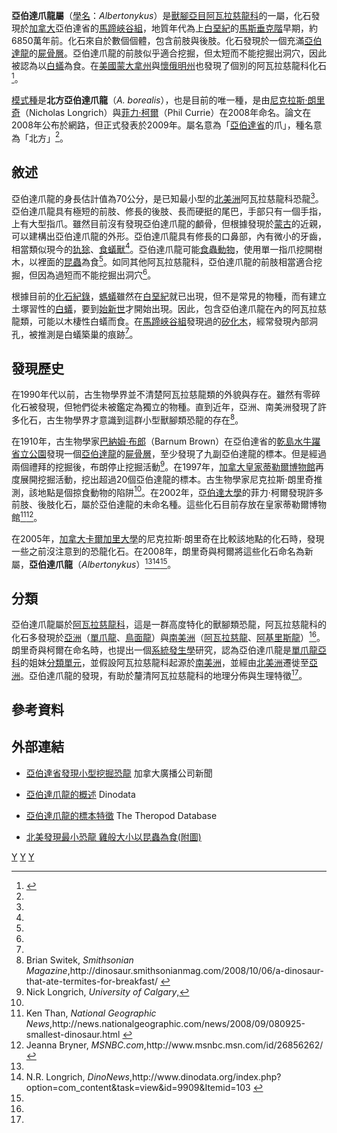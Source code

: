 {{noteTA
|T=zh-cn:阿尔伯塔爪龙属; zh-tw:亞伯達爪龍屬; zh-hk:艾伯塔爪龍屬;
|1=zh-cn:阿尔伯塔爪龙; zh-tw:亞伯達爪龍; zh-hk:艾伯塔爪龍;
|2=zh-cn:阿尔瓦雷斯龙; zh-tw:阿瓦拉慈龍; zh-hk:阿瓦拉慈龍;
|3=zh-cn:阿尔伯塔;zh-tw:亞伯達;zh-hk:艾伯塔;
|4=zh-tw:亞伯達龍;zh-cn:阿尔伯塔龙;zh-hk:艾伯塔龍;
}}
{{Automatic Taxobox
| name = 阿尔伯塔爪龙属
| taxon = Albertonykus
| fossil_range = [[白堊紀|白堊紀]]晚期,{{fossil_range|68.5}}
| image = Albertonykus borealis.jpg
| image_caption = 
| authority = [[尼克拉斯·朗里奇|Longrich]] et[[菲力·柯爾|Currie]], 2008
| type_species = '''北方亞伯達爪龍<br>''Albertonykus borealis'''''
| type_species_authority = Longrich and Currie, 2009
}}

'''亞伯達爪龍屬'''（[[學名|學名]]：''Albertonykus''）是[[獸腳亞目|獸腳亞目]][[阿瓦拉慈龍科|阿瓦拉慈龍科]]的一屬，化石發現於[[加拿大|加拿大]]亞伯達省的[[馬蹄峽谷組|馬蹄峽谷組]]，地質年代為上[[白堊紀|白堊紀]]的[[馬斯垂克階|馬斯垂克階]]早期，約6850萬年前。化石來自於數個個體，包含前肢與後肢。化石發現於一個充滿[[亞伯達龍|亞伯達龍]]的[[屍骨層|屍骨層]]。亞伯達爪龍的前肢似乎適合挖掘，但太短而不能挖掘出洞穴，因此被認為以[[白蟻|白蟻]]為食。在[[美國|美國]][[蒙大拿州|蒙大拿州]]與[[懷俄明州|懷俄明州]]也發現了個別的阿瓦拉慈龍科化石<ref name=LC09>{{en}}{{cite journal |last=Longrich |first=Nicholas R. |coauthors=and Currie, Philip J. |year=2009 |title=''Albertonykus borealis'', a new alvarezsaur (Dinosauria: Theropoda) from the Early Maastrichtian of Alberta, Canada: Implications for the systematics and ecology of the Alvarezsauridae |journal=Cretaceous Research |volume=online preprint |pages= |doi=10.1016/j.cretres.2008.07.005 }}</ref>。

[[模式種|模式種]]是'''北方亞伯達爪龍'''（''A. borealis''），也是目前的唯一種，是由[[尼克拉斯·朗里奇|尼克拉斯·朗里奇]]（Nicholas Longrich）與[[菲力·柯爾|菲力·柯爾]]（Phil Currie）在2008年命名。論文在2008年公布於網路，但正式發表於2009年。屬名意為「[[亞伯達省|亞伯達省]]的爪」，種名意為「北方」<ref name="LC09"/>。

==敘述==
亞伯達爪龍的身長估計值為70公分，是已知最小型的[[北美洲|北美洲]]阿瓦拉慈龍科恐龍<ref name="national Geographic"/>。亞伯達爪龍具有極短的前肢、修長的後肢、長而硬挺的尾巴，手部只有一個手指，上有大型指爪。雖然目前沒有發現亞伯達爪龍的顱骨，但根據發現於[[蒙古|蒙古]]的近親，可以建構出亞伯達爪龍的外形。亞伯達爪龍具有修長的口鼻部，內有微小的牙齒，相當類似現今的[[犰狳|犰狳]]、[[食蟻獸|食蟻獸]]<ref name="Albertonykus"/>。亞伯達爪龍可能[[食蟲動物|食蟲動物]]，使用單一指爪挖開樹木，以裡面的[[昆蟲|昆蟲]]為食<ref name="national Geographic"/>。如同其他阿瓦拉慈龍科，亞伯達爪龍的前肢相當適合挖掘，但因為過短而不能挖掘出洞穴<ref name="dino"/>。

根據目前的[[化石紀錄|化石紀錄]]，[[螞蟻|螞蟻]]雖然在[[白堊紀|白堊紀]]就已出現，但不是常見的物種，而有建立土塚習性的[[白蟻|白蟻]]，要到[[始新世|始新世]]才開始出現。因此，包含亞伯達爪龍在內的阿瓦拉慈龍類，可能以木棲性白蟻而食。在[[馬蹄峽谷組|馬蹄峽谷組]]發現過的[[矽化木|矽化木]]，經常發現內部洞孔，被推測是白蟻築巢的痕跡<ref name="dino"/>。

==發現歷史==
在1990年代以前，古生物學界並不清楚阿瓦拉慈龍類的外貌與存在。雖然有零碎化石被發現，但牠們從未被鑑定為獨立的物種。直到近年，亞洲、南美洲發現了許多化石，古生物學界才意識到這群小型獸腳類恐龍的存在<ref name="smithsonian Mag">Brian Switek, ''Smithsonian Magazine'',http://dinosaur.smithsonianmag.com/2008/10/06/a-dinosaur-that-ate-termites-for-breakfast/ {{Wayback|url=http://dinosaur.smithsonianmag.com/2008/10/06/a-dinosaur-that-ate-termites-for-breakfast/ |date=20081014015647 }}</ref>。

在1910年，古生物學家[[巴納姆·布郎|巴納姆·布郎]]（Barnum Brown）在亞伯達省的[[乾島水牛躍省立公園|乾島水牛躍省立公園]]發現一個[[亞伯達龍|亞伯達龍]]的[[屍骨層|屍骨層]]，至少發現了九副亞伯達龍的標本。但是經過兩個禮拜的挖掘後，布朗停止挖掘活動<ref name="Albertonykus">Nick Longrich, ''University of Calgary'',{{cite web |url=http://www.ucalgary.ca/~longrich/Albertonykus%20borealis.html |title=存档副本 |accessdate=2008-10-29 |deadurl=yes |archiveurl=https://web.archive.org/web/20090322075902/http://www.ucalgary.ca/~longrich/Albertonykus%20borealis.html |archivedate=2009-03-22 }}</ref>。在1997年，[[加拿大皇家蒂勒爾博物館|加拿大皇家蒂勒爾博物館]]再度展開挖掘活動，挖出超過20個亞伯達龍的標本。古生物學家尼克拉斯·朗里奇推測，該地點是個掠食動物的陷阱<ref name="Albertonykus"/>。在2002年，[[亞伯達大學|亞伯達大學]]的菲力·柯爾發現許多前肢、後肢化石，屬於亞伯達龍的未命名種。這些化石目前存放在皇家蒂勒爾博物館<ref name="national Geographic">Ken Than, ''National Geographic News'',http://news.nationalgeographic.com/news/2008/09/080925-smallest-dinosaur.html {{Wayback|url=http://news.nationalgeographic.com/news/2008/09/080925-smallest-dinosaur.html |date=20100420031417 }}</ref><ref name="MSNBC">Jeanna Bryner, ''MSNBC.com'',http://www.msnbc.msn.com/id/26856262/ {{Wayback|url=http://www.msnbc.msn.com/id/26856262/ |date=20081218051732 }}</ref>。

在2005年，[[加拿大卡爾加里大學|加拿大卡爾加里大學]]的尼克拉斯·朗里奇在比較該地點的化石時，發現一些之前沒注意到的恐龍化石。在2008年，朗里奇與柯爾將這些化石命名為新屬，'''亞伯達爪龍'''（''Albertonykus''）<ref name="national Geographic"/><ref name="dino">N.R. Longrich, ''DinoNews'',http://www.dinodata.org/index.php?option=com_content&task=view&id=9909&Itemid=103 {{Wayback|url=http://www.dinodata.org/index.php?option=com_content&task=view&id=9909&Itemid=103 |date=20090512144249 }}</ref><ref name="MSNBC"/>。

==分類==
亞伯達爪龍屬於[[阿瓦拉慈龍科|阿瓦拉慈龍科]]，這是一群高度特化的獸腳類恐龍，阿瓦拉慈龍科的化石多發現於[[亞洲|亞洲]]（[[單爪龍|單爪龍]]、[[鳥面龍_(蒙古)|鳥面龍]]）與[[南美洲|南美洲]]（[[阿瓦拉慈龍|阿瓦拉慈龍]]、[[阿基里斯龍_(阿根廷)|阿基里斯龍]]）<ref name="national Geographic"/>。朗里奇與柯爾在命名時，也提出一個[[系統發生學|系統發生學]]研究，認為亞伯達爪龍是[[單爪龍亞科|單爪龍亞科]]的姐妹[[分類單元|分類單元]]，並假設阿瓦拉慈龍科起源於[[南美洲|南美洲]]，並經由[[北美洲|北美洲]]遷徙至[[亞洲|亞洲]]。亞伯達爪龍的發現，有助於釐清阿瓦拉慈龍科的地理分佈與生理特徵<ref name="national Geographic"/>。

==參考資料==
{{reflist}}

==外部連結==
*{{en}}[http://www.cbc.ca/technology/story/2008/09/23/chicken-dinosaur-alberta.html 亞伯達省發現小型挖掘恐龍]{{Wayback|url=http://www.cbc.ca/technology/story/2008/09/23/chicken-dinosaur-alberta.html |date=20080926213836 }} 加拿大廣播公司新聞
*{{en}}[http://www.dinodata.org/index.php?option=com_content&task=view&id=9909&Itemid=103 亞伯達爪龍的概述]{{Wayback|url=http://www.dinodata.org/index.php?option=com_content&task=view&id=9909&Itemid=103 |date=20090512144249 }} Dinodata
*{{en}}[https://archive.is/20121220004059/home.comcast.net/~eoraptor/Ornithomimosauria.htm%23Albertonykusborealis 亞伯達爪龍的標本特徵] The Theropod Database
*{{zh}}[https://web.archive.org/web/20101005093800/http://tech.big5.enorth.com.cn/system/2008/09/25/003696617.shtml 北美發現最小恐龍 雞般大小以昆蟲為食(附圖)]
{{手盜龍類|M.}}
{{Taxonbar|from=Q131750}}

[[Category:阿瓦拉慈龍科|Y]]
[[Category:上白堊紀恐龍|Y]]
[[Category:北美洲恐龍|Y]]